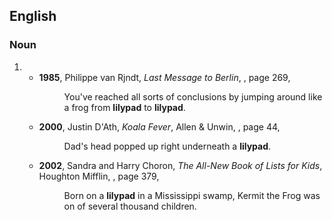 {{also|lily pad}}

==English==

===Noun===
{{en-noun|head=[[lily]][[pad]]}}
# {{alternative spelling of|en|lily pad}}
#* '''1985''', Philippe van Rjndt, ''Last Message to Berlin'', {{ISBN|0441471285}}, page 269,
#*: You've reached all sorts of conclusions by jumping around like a frog from '''lilypad''' to '''lilypad'''.
#* '''2000''', Justin D'Ath, ''Koala Fever'', Allen & Unwin, {{ISBN|1865083992}}, page 44,
#*: Dad's head popped up right underneath a '''lilypad'''.
#* '''2002''', Sandra and Harry Choron, ''The All-New Book of Lists for Kids'', Houghton Mifflin, {{ISBN|0618191356}}, page 379,
#*: Born on a '''lilypad''' in a Mississippi swamp, Kermit the Frog was on of several thousand children.